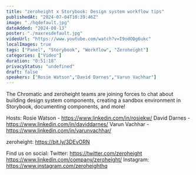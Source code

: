 ```yaml
---
title: "zeroheight x Storybook: Design system workflow tips"
publishedAt: "2024-07-04T10:39:46Z"
image: "./hqdefault.jpg"
dateAdded: "2024-08-13"
poster: "./maxresdefault.jpg"
videoUrl: "https://www.youtube.com/watch?v=I9odODg6ukc"
localImages: true
tags: ["Panel", "Storybook", "Workflow", "Zeroheight"]
categories: ["Video"]
duration: "0:51:18"
privacyStatus: "undefined"
draft: false
speakers: ["Rosie Watson","David Darnes","Varun Vachhar"]
---
```

The Chromatic and zeroheight teams are joining forces to chat about building design system components, creating a sandbox environment in Storybook, documenting components, and more!

Hosts: 
Rosie Watson - https://www.linkedin.com/in/rosiekw/
David Darnes - https://www.linkedin.com/in/daviddarnes/
Varun Vachhar - https://www.linkedin.com/in/varunvachhar/

zeroheight: https://bit.ly/3DEvORN

Find us on social:
Twitter: https://twitter.com/zeroheight
https://www.linkedin.com/company/zeroheight/
Instagram: https://www.instagram.com/zeroheighthq
